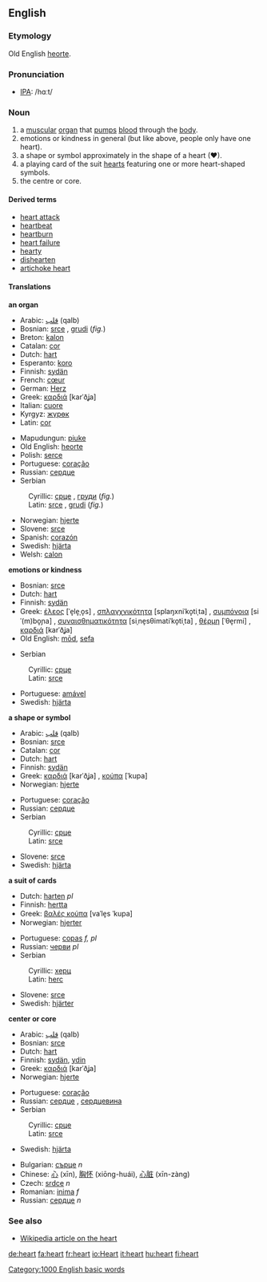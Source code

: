 ==English==

{{rank|heard|night|mind|203|heart|going|knew|seen}}

===Etymology===
Old English [[heorte]].

===Pronunciation===
*[[IPA]]: /hɑːt/

===Noun===
{{en-noun-reg}}

# a [[muscular]] [[organ]] that [[pump]]s [[blood]] through the [[body]].
# emotions or kindness in general (but like above, people only have one heart).
# a shape or symbol approximately in the shape of a heart (♥).
# a playing card of the suit [[hearts]] featuring one or more heart-shaped symbols.
# the centre or core.

====Derived terms====
* [[heart attack]]
* [[heartbeat]]
* [[heartburn]]
* [[heart failure]]
*[[hearty]]
*[[dishearten]]
*[[artichoke heart]]

====Translations====
'''an organ'''
{{top}}
*Arabic: [[قلب]] (qalb)
*Bosnian: [[srce]] {{n}}, [[grudi]] {{f}} (''fig.'')
*Breton: [[kalon]] {{f}}
*Catalan: [[cor]]
*Dutch: [[hart]] {{n}}
*Esperanto: [[koro]]
*Finnish: [[sydän]]
*French: [[cœur]] {{m}}
*German: [[Herz]] {{n}}
*Greek: [[καρδιά]] [karˈðʝa] {{f}}
*Italian: [[cuore]] {{m}}
*Kyrgyz: [[жүрөк]]
*Latin: [[cor]] {{n}}
{{mid}}
*Mapudungun: [[piuke]]
*Old English: [[heorte]]
*Polish: [[serce]] {{m}}
*Portuguese: [[coração]] {{m}}
*Russian: [[сердце]] {{n}}
*Serbian
:Cyrillic: [[срце]] {{n}}, [[груди]] {{f}} (''fig.'')
:Latin: [[srce]] {{n}}, [[grudi]] {{f}} (''fig.'')
*Norwegian: [[hjerte]] {{n}}
*Slovene: [[srce]] {{n}}
*Spanish: [[corazón]] {{m}}
*Swedish: [[hjärta]] {{n}}
*Welsh: [[calon]]
{{bottom}}

'''emotions or kindness'''
{{top}}
*Bosnian: [[srce]] {{n}}
*Dutch: [[hart]] {{n}}
*Finnish: [[sydän]]
*Greek: [[έλεος]] [ˈe̞le̞ˌo̞s] {{n}}, [[σπλαγχνικότητα]] [splaŋxniˈko̞tiˌta] {{f}}, [[συμπόνοια]] [siˈ(m)bo̞ɲa] {{f}}, [[συναισθηματικότητα]] [siˌne̞sθimatiˈko̞tiˌta] {{f}}, [[θέρμη]] [ˈθe̞rmi] {{f}}, [[καρδιά]] [karˈðʝa] {{f}}
*Old English: [[mod#Old English|mōd]], [[sefa]]
{{mid}}
*Serbian
:Cyrillic: [[срце]] {{n}}
:Latin: [[srce]] {{n}}
*Portuguese: [[amável]]
*Swedish: [[hjärta]] {{n}}
{{bottom}}

'''a shape or symbol'''
{{top}}
*Arabic: [[قلب]] (qalb)
*Bosnian: [[srce]] {{n}}
*Catalan: [[cor]]
*Dutch: [[hart]] {{n}}
*Finnish: [[sydän]]
*Greek: [[καρδιά]] [karˈðʝa] {{f}}, [[κούπα]] [ˈkupa] {{f}}
*Norwegian: [[hjerte]] {{n}}
{{mid}}
*Portuguese: [[coração]] {{m}}
*Russian: [[сердце]] {{n}}
*Serbian
:Cyrillic: [[срце]] {{n}}
:Latin: [[srce]] {{n}}
*Slovene: [[srce]] {{n}}
*Swedish: [[hjärta]] {{n}}
{{bottom}}

'''a suit of cards'''
{{top}}
*Dutch: [[harten]] ''pl''
*Finnish: [[hertta]]
*Greek: [[βαλές κούπα]] [vaˈle̞s ˈkupa] {{m}}
*Norwegian: [[hjerter]] {{n}}
{{mid}}
*Portuguese: [[copas]] ''f, pl''
*Russian: [[черви]] ''pl''
*Serbian
:Cyrillic: [[херц]] {{n}}
:Latin: [[herc]] {{n}}
*Slovene: [[srce]] {{n}}
*Swedish: [[hjärter]] {{n}}
{{bottom}}

'''center or core'''
{{top}}
*Arabic: [[قلب]] (qalb)
*Bosnian: [[srce]] {{n}}
*Dutch: [[hart]] {{n}}
*Finnish: [[sydän]], [[ydin]]
*Greek: [[καρδιά]] [karˈðʝa] {{f}}
*Norwegian: [[hjerte]] {{n}}
{{mid}}
*Portuguese: [[coração]] {{m}}
*Russian: [[сердце]] {{n}}, [[сердцевина]] {{f}}
*Serbian
:Cyrillic: [[срце]] {{n}}
:Latin: [[srce]] {{n}}
*Swedish: [[hjärta]] {{n}}
{{bottom}}

{{checktrans}}

*Bulgarian: [[сърце]] ''n''
*Chinese: [[心]] (xīn), [[胸怀]] (xiōng-huái), [[心脏]] (xīn-zàng)
*Czech: [[srdce]] ''n''
*Romanian: [[inima]] ''f''
*Russian: [[сердце]] ''n''

===See also===
*[[w:heart|Wikipedia article on the heart]]

[[Category:1000 English basic words]]
[[de:heart]]
[[fa:heart]]
[[fr:heart]]
[[io:Heart]]
[[it:heart]]
[[hu:heart]]
[[fi:heart]]